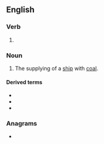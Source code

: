 ==English==

===Verb===
{{head|en|present participle}}

# {{present participle of|coal|lang=en|nocat=1}}

===Noun===
{{en-noun}}

# The supplying of a [[ship]] with [[coal]].

====Derived terms====
* {{l|en|coaling stage}}
* {{l|en|coaling station}}
* {{l|en|coaling tower}}

===Anagrams===
* {{anagrams|en|a=acgilno|ANGLICO|coalign}}